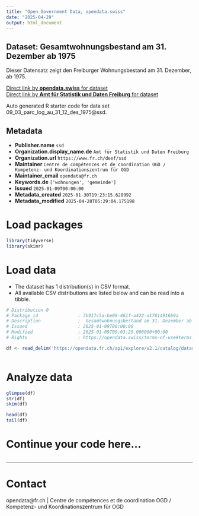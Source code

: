 ```yaml
---
title: "Open Government Data, opendata.swiss"
date: "2025-04-29"
output: html_document
---
```


## Dataset: Gesamtwohnungsbestand am 31. Dezember ab 1975

Dieser Datensatz zeigt den Freiburger Wohnungsbestand am 31. Dezember, ab 1975.

[Direct link by **opendata.swiss** for dataset](https://opendata.swiss/de/dataset/gesamtwohnungsbestand-am-31-dezember-ab-1975)<br>
[Direct link by **Amt für Statistik und Daten Freiburg** for dataset](https://opendata.fr.ch/explore/dataset/09_03_parc_log_au_31_12_des_1975/)

Auto generated R starter code for data set 09_03_parc_log_au_31_12_des_1975@ssd.

## Metadata

- **Publisher.name** `ssd`
- **Organization.display_name.de** `Amt für Statistik und Daten Freiburg`
- **Organization.url** `https://www.fr.ch/deef/ssd`
- **Maintainer** `Centre de compétences et de coordination OGD / Kompetenz- und Koordinationszentrum für OGD`
- **Maintainer_email** `opendata@fr.ch`
- **Keywords.de** `['wohnungen', 'gemeinde']`
- **Issued** `2025-01-09T00:00:00`
- **Metadata_created** `2025-01-30T19:23:15.628992`
- **Metadata_modified** `2025-04-28T05:29:04.175198`


# Load packages

```r

library(tidyverse)
library(skimr)

```

# Load data

-   The dataset has 1 distribution(s) in CSV format.
-   All available CSV distributions are listed below and can be read into a tibble.

```r

# Distribution 0
# Package_id               : 7b917c5a-be09-461f-a422-a17614916b9a
# Description              :  Gesamtwohnungsbestand am 31. Dezember ab 1975 (csv)
# Issued                   : 2025-01-09T00:00:00
# Modified                 : 2025-01-09T09:03:29.006000+00:00
# Rights                   : https://opendata.swiss/terms-of-use#terms_by

df <- read_delim('https://opendata.fr.ch/api/explore/v2.1/catalog/datasets/09_03_parc_log_au_31_12_des_1975/exports/csv?use_labels=true')



```

# Analyze data

```r

glimpse(df)
str(df)
skim(df)

head(df)
tail(df)

```

# Continue your code here...

```r

```

------------------------------------------------------------------------

# Contact

opendata@fr.ch | Centre de compétences et de coordination OGD / Kompetenz- und Koordinationszentrum für OGD
